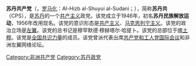 {{Infobox political party
| name = 苏丹共产党
| native_name = الحزب الشيوعي السوداني
| logo = File:Emblem of the Sudanese Communist Party.svg
| colorcode = #ED2224
| 总书记 = [[穆罕默德·穆赫塔尔·哈提卜|穆罕默德·穆赫塔尔·哈提卜]]
| founded = 1946年
| headquarters = [[喀土穆|喀土穆]]
| ideology = [[共产主义|共产主义]]<br />[[马克思列宁主义|马克思列宁主义]]
| position = [[极左翼|极左翼]]
| national = [[全国共识力量|全国共识力量]]
| international = [[共产党和工人党国际会议|共产党和工人党国际会议]]
| colours = {{Color box|#ED2224|border=darkgray}} [[红色|红色]]
| seats1_title = [[过渡立法委员会|过渡立法委员会]]
| seats1 = {{Composition bar|0|300|hex=#ED2224}}
| website = {{Official URL}}
| country = 苏丹
}}
{{共产党}}
'''苏丹共产党'''（{{lang-ar|الحزب الشيوعي السوداني}}，[[罗马化|罗马化]]：Al-Hizb al-Shuyui al-Sudani；{{lang-en|Sudanese Communist Party}}），简称'''苏丹共'''（CPS），是[[苏丹|苏丹]]的一个[[共产主义|共产主义]]政党。该党成立于1946年，初名'''苏丹民族解放运动'''，1956年改用现名。该党的意识形态是[[共产主义|共产主义]]、[[马克思列宁主义|马克思列宁主义]]。该党的政治立场是[[左翼|左翼]]。该党的总书记是穆罕默德·穆赫塔尔·哈提卜。该党的总部位于[[喀土穆|喀土穆]]。该党是[[全国共识力量|全国共识力量]]的成员。该党曾派代表出席[[共产党和工人党国际会议|共产党和工人党国际会议]]和非洲左翼网络论坛。

[[Category:非洲共产党|Category:非洲共产党]]
[[Category:苏丹政党|Category:苏丹政党]]